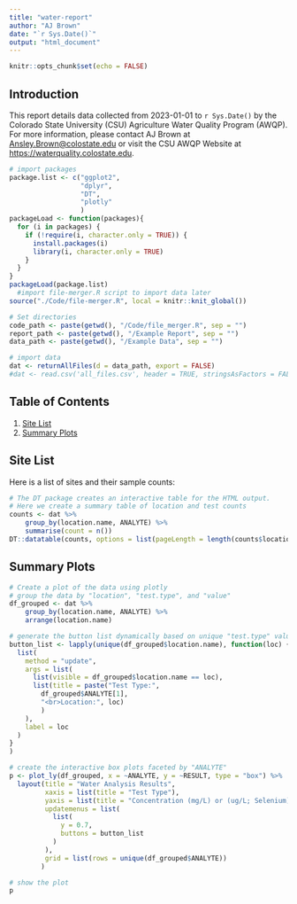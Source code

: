 ```yaml
---
title: "water-report"
author: "AJ Brown"
date: "`r Sys.Date()`"
output: "html_document"
---
```


```r
knitr::opts_chunk$set(echo = FALSE)
```

## Introduction

This report details data collected from 2023-01-01 to `r Sys.Date()` by the Colorado State University (CSU) Agriculture Water Quality Program (AWQP). For more information, please contact AJ Brown at [Ansley.Brown\@colostate.edu](mailto:Ansley.Brown@colostate.edu){.email} or visit the CSU AWQP Website at <https://waterquality.colostate.edu>.

```r
# import packages
package.list <- c("ggplot2",
                  "dplyr",
                  "DT",
                  "plotly"
                  )
packageLoad <- function(packages){
  for (i in packages) {
    if (!require(i, character.only = TRUE)) {
      install.packages(i)
      library(i, character.only = TRUE)
    }
  }
}
packageLoad(package.list)
  #import file-merger.R script to import data later
source("./Code/file-merger.R", local = knitr::knit_global())

# Set directories
code_path <- paste(getwd(), "/Code/file_merger.R", sep = "")
report_path <- paste(getwd(), "/Example Report", sep = "")
data_path <- paste(getwd(), "/Example Data", sep = "")

# import data
dat <- returnAllFiles(d = data_path, export = FALSE)
#dat <- read.csv('all_files.csv', header = TRUE, stringsAsFactors = FALSE)
```

## Table of Contents

1.  [Site List](#sites)
2.  [Summary Plots](#plots)

## Site List <a name="sites"></a>

Here is a list of sites and their sample counts:

```r
# The DT package creates an interactive table for the HTML output.
# Here we create a summary table of location and test counts
counts <- dat %>% 
    group_by(location.name, ANALYTE) %>% 
    summarise(count = n())
DT::datatable(counts, options = list(pageLength = length(counts$location.name)))
```

## Summary Plots <a name="plots"></a>
```r
# Create a plot of the data using plotly
# group the data by "location", "test.type", and "value"
df_grouped <- dat %>%
    group_by(location.name, ANALYTE) %>%
    arrange(location.name)

# generate the button list dynamically based on unique "test.type" values
button_list <- lapply(unique(df_grouped$location.name), function(loc) {
  list(
    method = "update",
    args = list(
      list(visible = df_grouped$location.name == loc),
      list(title = paste("Test Type:",
        df_grouped$ANALYTE[1],
        "<br>Location:", loc)
        )
    ),
    label = loc
  )
}
)

# create the interactive box plots faceted by "ANALYTE"
p <- plot_ly(df_grouped, x = ~ANALYTE, y = ~RESULT, type = "box") %>%
  layout(title = "Water Analysis Results",
         xaxis = list(title = "Test Type"),
         yaxis = list(title = "Concentration (mg/L) or (ug/L; Selenium)"),
         updatemenus = list(
           list(
             y = 0.7,
             buttons = button_list
           )
         ),
         grid = list(rows = unique(df_grouped$ANALYTE))
        )

# show the plot
p
```